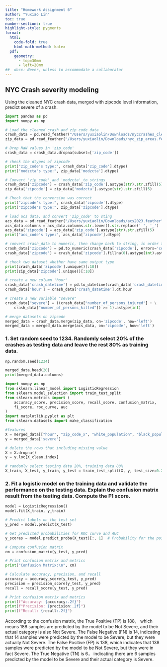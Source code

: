 ```yaml
---
title: "Homework Assignment 6"
author: "Yuxiao Lin"
toc: true
number-sections: true
highlight-style: pygments
format: 
  html: 
    code-fold: true
    html-math-method: katex
  pdf: 
    geometry: 
      - top=30mm
      - left=20mm
##  docx: Never, unless to accommodate a collaborator
---
```


## NYC Crash severity modeling
Using the cleaned NYC crash data, merged with zipcode level information, predict severe of a crash.
```python
import pandas as pd
import numpy as np

# Load the cleaned crash and zip code data
crash_data = pd.read_feather("/Users/yuxiaolin/Downloads/nyccrashes_cleaned.feather")
zip_data = pd.read_feather("/Users/yuxiaolin/Downloads/nyc_zip_areas.feather")

# Drop NaN values in 'zip_code'
crash_data = crash_data.dropna(subset=['zip_code'])

# check the dtypes of zipcode
print("zip_code's type:", crash_data['zip_code'].dtype)
print("modzcta's type:", zip_data['modzcta'].dtype)

# Convert 'zip_code' and 'modzcta' to strings
crash_data['zipcode'] = crash_data['zip_code'].astype(str).str.zfill(5)
zip_data['zipcode'] = zip_data['modzcta'].astype(str).str.zfill(5) 

# Check that the conversion was correct
print("zipcode's type:", crash_data['zipcode'].dtype)
print("zipcode's type:", zip_data['zipcode'].dtype)

# load acs data, and convert 'zip_code' to sting
acs_data = pd.read_feather("/Users/yuxiaolin/Downloads/acs2023.feather")
acs_data.columns = acs_data.columns.str.lower().str.replace(' ', '_')
acs_data['zipcode'] = acs_data['zip_code'].astype(str).str.zfill(5) 
print("acs_code's type:", acs_data['zipcode'].dtype)
```



```python
# convert crash_data to numeric, then change back to string, in order to delete float
crash_data['zipcode'] = pd.to_numeric(crash_data['zipcode'], errors='coerce')
crash_data['zipcode'] = crash_data['zipcode'].fillna(0).astype(int).astype(str).str.zfill(5)

# check two dataset whether have same output type
print(crash_data['zipcode'].unique()[:10])
print(zip_data['zipcode'].unique()[:10])
```



```python
# create a new column 'hour'
crash_data['crash_datetime'] = pd.to_datetime(crash_data['crash_datetime'])
crash_data['hour'] = crash_data['crash_datetime'].dt.hour

# create a new variable "severe"
crash_data["severe"] = ((crash_data["number_of_persons_injured"] + \
    crash_data["number_of_persons_killed"]) >= 1).astype(int)
```

```python
# merge datasets on zipcode
merged_data = crash_data.merge(zip_data, on='zipcode', how='left')
merged_data = merged_data.merge(acs_data, on='zipcode', how='left')
```





### 1. Set random seed to 1234. Randomly select 20% of the crashes as testing data and leave the rest 80% as training data.

```python
np.random.seed(1234)

merged_data.head(20)
print(merged_data.columns)
```


```python
import numpy as np
from sklearn.linear_model import LogisticRegression
from sklearn.model_selection import train_test_split
from sklearn.metrics import (
    accuracy_score, precision_score, recall_score, confusion_matrix,
    f1_score, roc_curve, auc
)
import matplotlib.pyplot as plt
from sklearn.datasets import make_classification

#features
X = merged_data[["hour", "zip_code_x", "white_population", "black_population", "asian_population", "labor_force", "unemployed"]]
y = merged_data['severe']

# delete the rows that including missing value
X = X.dropna()
y = y.loc[X_clean.index] 

# randomly select testing data 20%, training data 80%
X_train, X_test, y_train, y_test = train_test_split(X, y, test_size=0.20, random_state=42)
```




### 2. Fit a logistic model on the training data and validate the performance on the testing data. Explain the confusion matrix result from the testing data. Compute the F1 score.

```python
model = LogisticRegression()
model.fit(X_train, y_train)

# Predict labels on the test set
y_pred = model.predict(X_test)

# Get predicted probabilities for ROC curve and AUC
y_scores = model.predict_proba(X_test)[:, 1]  # Probability for the positive class

# Compute confusion matrix
cm = confusion_matrix(y_test, y_pred)

# Print confusion matrix and metrics
print("Confusion Matrix:\n", cm)

# Calculate accuracy, precision, and recall
accuracy = accuracy_score(y_test, y_pred)
precision = precision_score(y_test, y_pred)
recall = recall_score(y_test, y_pred)

# Print confusion matrix and metrics
print(f"Accuracy: {accuracy:.2f}")
print(f"Precision: {precision:.2f}")
print(f"Recall: {recall:.2f}")
```

According to the confusion matrix, the True Positive (TP) is 188， which means 188 samples are predicted by the model to be Not Severe, and their actual category is also Not Severe. The 	False Negative (FN) is 14, indicating that 14 samples were predicted by the model to be Severe, but they were actually Not Severe. The False Positive (FP) is 138, which indicates that 138 samples were predicted by the model to be Not Severe, but they were in fact Severe. The True Negative (TN) is 6， indicating there are 6 samples predicted by the model to be Severe and their actual category is Severe.

